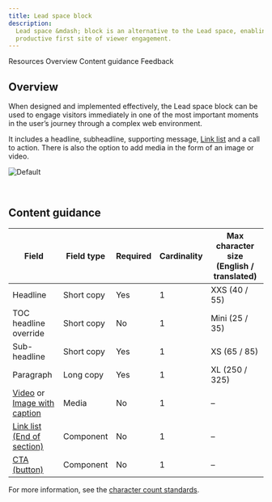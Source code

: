 ```yaml
---
title: Lead space block
description:
  Lead space &mdash; block is an alternative to the Lead space, enabling a more
  productive first site of viewer engagement.
---
```



<ComponentDescription name="Lead space block" type="layout" />

<AnchorLinks>

<AnchorLink>Resources</AnchorLink>
<AnchorLink>Overview</AnchorLink>
<AnchorLink>Content guidance</AnchorLink>
<AnchorLink>Feedback</AnchorLink>

</AnchorLinks>

<ResourceLinks name="Lead space block" type="layout" />

## Overview

When designed and implemented effectively, the Lead space block can be used to
engage visitors immediately in one of the most important moments in the user’s
journey through a complex web environment.

It includes a headline, subheadline, supporting message,
[Link list](https://www.ibm.com/standards/carbon/react/?path=/story/components-linklist--default)
and a call to action. There is also the option to add media in the form of an
image or video.

![Default](../../images/pattern/lead-space-block/leadspace-block.jpg)

<br />

## Content guidance

| Field                                                                                                                                                      | Field type | Required | Cardinality | Max character size (English / translated) |
| ---------------------------------------------------------------------------------------------------------------------------------------------------------- | ---------- | -------- | ----------- | ----------------------------------------- |
| Headline                                                                                                                                                   | Short copy | Yes      | 1           | XXS (40 / 55)                             |
| TOC headline override                                                                                                                                      | Short copy | No       | 1           | Mini (25 / 35)                            |
| Sub-headline                                                                                                                                               | Short copy | Yes      | 1           | XS (65 / 85)                              |
| Paragraph                                                                                                                                                  | Long copy  | Yes      | 1           | XL (250 / 325)                            |
| [Video](https://www.ibm.com/standards/carbon/components/video) or [Image with caption](https://www.ibm.com/standards/carbon/components/image-with-caption) | Media      | No       | 1           | –                                         |
| [Link list (End of section)](https://www.ibm.com/standards/carbon/components/link-list/)                                                                   | Component  | No       | 1           | –                                         |
| [CTA (button)](https://www.ibm.com/standards/carbon/components/cta/)                                                                                       | Component  | No       | 1           | –                                         |

For more information, see the [character count standards](https://github.com/carbon-design-system/carbon-for-ibm-dotcom-website/wiki/Character-count-standards).


<ComponentFooter name="Lead space block" type="layout" />
